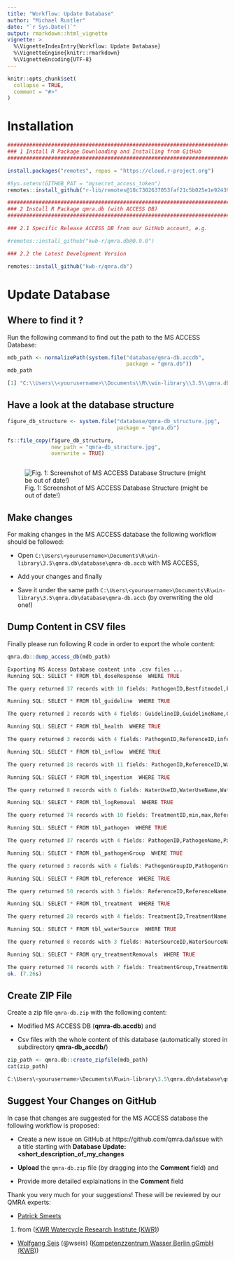 ```yaml
---
title: "Workflow: Update Database"
author: "Michael Rustler"
date: "`r Sys.Date()`"
output: rmarkdown::html_vignette
vignette: >
  %\VignetteIndexEntry{Workflow: Update Database}
  %\VignetteEngine{knitr::rmarkdown}
  %\VignetteEncoding{UTF-8}
---
```


```r
knitr::opts_chunk$set(
  collapse = TRUE,
  comment = "#>"
)

```


# Installation

```r
###############################################################################
### 1 Install R Package Downloading and Installing from GitHub
###############################################################################

install.packages("remotes", repos = "https://cloud.r-project.org")

#Sys.setenv(GITHUB_PAT = "mysecret_access_token")
remotes::install_github("r-lib/remotes@18c7302637053faf21c5b025e1e9243962db1bdc")

###############################################################################
### 2 Install R Package qmra.db (with ACCESS DB)
###############################################################################

### 2.1 Specific Release ACCESS DB from our GitHub account, e.g.

#remotes::install_github("kwb-r/qmra.db@0.9.0")

### 2.2 the Latest Development Version 

remotes::install_github("kwb-r/qmra.db") 

```


# Update Database 


## Where to find it ?

Run the following command to find out the path to the MS ACCESS Database:

```r
mdb_path <- normalizePath(system.file("database/qmra-db.accdb", 
                                      package = "qmra.db"))
mdb_path
```
```r
[1] "C:\\Users\\<yourusername>\\Documents\\R\\win-library\\3.5\\qmra.db\\database\\qmra-db.accdb"
```

## Have a look at the database structure 

```r

figure_db_structure <- system.file("database/qmra-db_structure.jpg", 
                                   package = "qmra.db")

fs::file_copy(figure_db_structure, 
              new_path = "qmra-db_structure.jpg", 
              overwrite = TRUE)



```

![Fig. 1: Screenshot of MS ACCESS Database Structure (might be out of date!)](qmra-db_structure.jpg)


## Make changes

For making changes in the MS ACCESS database the following workflow should be 
followed: 

- Open `C:\Users\<yourusername>\Documents\R\win-library\3.5\qmra.db\database\qmra-db.accb` with MS ACCESS, 

- Add your changes and finally 

- Save it under the same path `C:\Users\<yourusername>\Documents\R\win-library\3.5\qmra.db\database\qmra-db.accb` (by overwriting the old one!)  


## Dump Content in CSV files 

Finally please run following R code in order to export the whole content: 

```r

qmra.db::dump_access_db(mdb_path)

```
```r
Exporting MS Access Database content into .csv files ... 
Running SQL: SELECT * FROM tbl_doseResponse  WHERE TRUE

The query returned 37 records with 10 fields: PathogenID,Bestfitmodel,k,alpha,N50,Hosttype,Doseunits,Route,Response,ReferenceID

Running SQL: SELECT * FROM tbl_guideline  WHERE TRUE

The query returned 2 records with 4 fields: GuidelineID,GuidelineName,GuidelineDescription,ReferenceID

Running SQL: SELECT * FROM tbl_health  WHERE TRUE

The query returned 3 records with 4 fields: PathogenID,ReferenceID,infection_to_illness,dalys_per_case

Running SQL: SELECT * FROM tbl_inflow  WHERE TRUE

The query returned 28 records with 11 fields: PathogenID,ReferenceID,WaterSourceID,min,max,distribution,mean,alpha,beta,PathogenInReference,Notes

Running SQL: SELECT * FROM tbl_ingestion  WHERE TRUE

The query returned 8 records with 6 fields: WaterUseID,WaterUseName,WaterUseDescription,events_perYear,litres_perEvent,ReferenceID

Running SQL: SELECT * FROM tbl_logRemoval  WHERE TRUE

The query returned 74 records with 10 fields: TreatmentID,min,max,ReferenceID,PathogenGroupID,mean,alpha,beta,distribution,Notes

Running SQL: SELECT * FROM tbl_pathogen  WHERE TRUE

The query returned 37 records with 4 fields: PathogenID,PathogenName,PathogenDescription,PathogenGroupID

Running SQL: SELECT * FROM tbl_pathogenGroup  WHERE TRUE

The query returned 3 records with 4 fields: PathogenGroupID,PathogenGroup,PathogenGroupDescription,DefaultPathogenID

Running SQL: SELECT * FROM tbl_reference  WHERE TRUE

The query returned 50 records with 3 fields: ReferenceID,ReferenceName,ReferenceLink

Running SQL: SELECT * FROM tbl_treatment  WHERE TRUE

The query returned 28 records with 4 fields: TreatmentID,TreatmentName,TreatmentGroup,TreatmentDescription

Running SQL: SELECT * FROM tbl_waterSource  WHERE TRUE

The query returned 8 records with 3 fields: WaterSourceID,WaterSourceName,WaterSourceDescription

Running SQL: SELECT * FROM qry_treatmentRemovals  WHERE TRUE

The query returned 74 records with 7 fields: TreatmentGroup,TreatmentName,PathogenGroup,Min,Max,ReferenceName,ReferenceLink
ok. (7.26s) 
```
## Create ZIP File 

Create a zip file `qmra-db.zip` with the following content: 

- Modified MS ACCESS DB (**qmra-db.accdb**) and 

- Csv files with the whole content of this database (automatically stored in 
subdirectory **qmra-db_accdb/**) 



```r

zip_path <- qmra.db::create_zipfile(mdb_path)
cat(zip_path)

```
```r
C:\Users\<yourusername>\Documents\R\win-library\3.5\qmra.db\database\qmra-db.zip
```

## Suggest Your Changes on GitHub 

In case that changes are suggested for the MS ACCESS database the following 
workflow is proposed: 

- Create a new issue on GitHub at https://github.com/qmra.da/issue with a title 
starting with **Database Update: <short_description_of_my_changes** 

- **Upload** the `qmra-db.zip` file (by dragging into the **Comment** field) and 

- Provide more detailed explainations in the **Comment** field


Thank you very much for your suggestions! These will be reviewed by our QMRA 
experts: 

- [Patrick Smeets](https://www.kwrwater.nl/en/experts-expertises/experts/patrick-smeets/) 
(@PatrickSmeetsKWR) from ([KWR Watercycle Research Institute (KWR)](https://www.kwrwater.nl)) 

- [Wolfgang Seis](https://www.kompetenz-wasser.de/en/ueber-uns/team/?search-employee-grid=Wolfgang%20Seis) (@wseis) ([Kompetenzzentrum Wasser Berlin gGmbH (KWB)](https://kompetenz-wasser.de))




